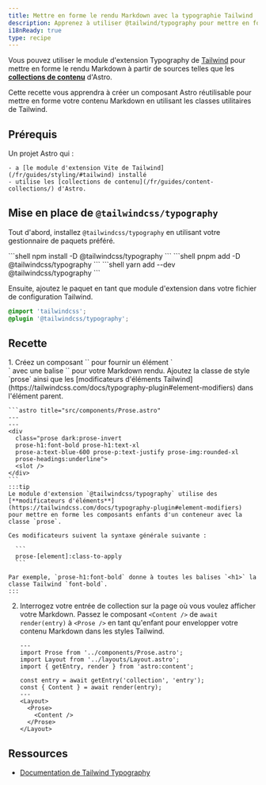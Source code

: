 ```yaml
---
title: Mettre en forme le rendu Markdown avec la typographie Tailwind
description: Apprenez à utiliser @tailwind/typography pour mettre en forme votre rendu Markdown.
i18nReady: true
type: recipe
---
```


Vous pouvez utiliser le module d'extension Typography de [Tailwind](https://tailwindcss.com) pour mettre en forme le rendu Markdown à partir de sources telles que les [**collections de contenu**](/fr/guides/content-collections/) d'Astro.

Cette recette vous apprendra à créer un composant Astro réutilisable pour mettre en forme votre contenu Markdown en utilisant les classes utilitaires de Tailwind.

## Prérequis

Un projet Astro qui :

	- a [le module d'extension Vite de Tailwind](/fr/guides/styling/#tailwind) installé
	- utilise les [collections de contenu](/fr/guides/content-collections/) d'Astro.

## Mise en place de `@tailwindcss/typography`

Tout d'abord, installez `@tailwindcss/typography` en utilisant votre gestionnaire de paquets préféré.

<PackageManagerTabs>
 	<Fragment slot="npm">
	```shell 
	npm install -D @tailwindcss/typography
	```
	</Fragment>
  	<Fragment slot="pnpm">
	```shell 
	pnpm add -D @tailwindcss/typography
	```
	</Fragment>
  	<Fragment slot="yarn">
	```shell
	yarn add --dev @tailwindcss/typography
	```
	</Fragment>
</PackageManagerTabs>

Ensuite, ajoutez le paquet en tant que module d'extension dans votre fichier de configuration Tailwind.

```css title="src/styles/global.css" ins={2}
@import 'tailwindcss';
@plugin '@tailwindcss/typography';
```

## Recette

<Steps>
1. Créez un composant `<Prose />` pour fournir un élément `<div>` avec une balise `<slot />` pour votre Markdown rendu. Ajoutez la classe de style `prose` ainsi que les [modificateurs d'éléments Tailwind](https://tailwindcss.com/docs/typography-plugin#element-modifiers) dans l'élément parent.

    ```astro title="src/components/Prose.astro"
    ---
    ---
    <div 
      class="prose dark:prose-invert 
      prose-h1:font-bold prose-h1:text-xl 
      prose-a:text-blue-600 prose-p:text-justify prose-img:rounded-xl 
      prose-headings:underline">
      <slot />
    </div>
    ```
    :::tip
    Le module d'extension `@tailwindcss/typography` utilise des [**modificateurs d'éléments**](https://tailwindcss.com/docs/typography-plugin#element-modifiers) pour mettre en forme les composants enfants d'un conteneur avec la classe `prose`. 

    Ces modificateurs suivent la syntaxe générale suivante :

      ```
      prose-[element]:class-to-apply
      ``` 

    Par exemple, `prose-h1:font-bold` donne à toutes les balises `<h1>` la classe Tailwind `font-bold`.
    :::

2. Interrogez votre entrée de collection sur la page où vous voulez afficher votre Markdown. Passez le composant `<Content />` de `await render(entry)` à `<Prose />` en tant qu'enfant pour envelopper votre contenu Markdown dans les styles Tailwind.

    ```astro title="src/pages/index.astro"
    ---
    import Prose from '../components/Prose.astro';
    import Layout from '../layouts/Layout.astro';
    import { getEntry, render } from 'astro:content';

    const entry = await getEntry('collection', 'entry');
    const { Content } = await render(entry);
    ---
    <Layout>
      <Prose>
        <Content />
      </Prose>
    </Layout>
    ```
</Steps>

## Ressources

- [Documentation de Tailwind Typography](https://tailwindcss.com/docs/typography-plugin)
